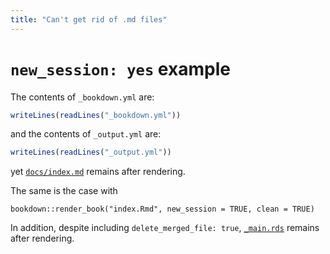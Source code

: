 ```yaml
--- 
title: "Can't get rid of .md files"
---
```


# `new_session: yes` example

The contents of `_bookdown.yml` are:

```r
writeLines(readLines("_bookdown.yml"))
```

and the contents of `_output.yml` are:

```r
writeLines(readLines("_output.yml"))
```

yet [`docs/index.md`](https://github.com/minimumexample/keepmarkdownfalse/blob/master/docs/index.md) remains after rendering.

The same is the case with

`bookdown::render_book("index.Rmd", new_session = TRUE, clean = TRUE)`

In addition, despite including `delete_merged_file: true`, [`_main.rds`](https://github.com/minimumexample/keepmarkdownfalse/blob/master/_main.rds) remains after rendering.
